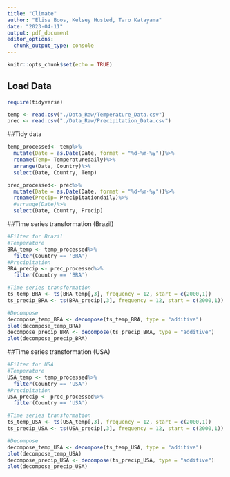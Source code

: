 ```yaml
---
title: "Climate"
author: "Elise Boos, Kelsey Husted, Taro Katayama"
date: "2023-04-11"
output: pdf_document
editor_options: 
  chunk_output_type: console
---
```


```r
knitr::opts_chunk$set(echo = TRUE)
```

## Load Data

```r
require(tidyverse)

temp <- read.csv("./Data_Raw/Temperature_Data.csv")
prec <- read.csv("./Data_Raw/Precipitation_Data.csv")
```

##Tidy data
```r
temp_processed<- temp%>%
  mutate(Date = as.Date(Date, format = "%d-%m-%y"))%>%
  rename(Temp= Temperaturedaily)%>%
  arrange(Date, Country)%>%
  select(Date, Country, Temp)

prec_processed<- prec%>%
  mutate(Date = as.Date(Date, format = "%d-%m-%y"))%>%
  rename(Precip= Precipitationdaily)%>%
  #arrange(Date)%>%
  select(Date, Country, Precip)
```

##Time series transformation (Brazil)
```r
#Filter for Brazil 
#Temperature
BRA_temp <- temp_processed%>%
  filter(Country == 'BRA')
#Precipitation
BRA_precip <- prec_processed%>%
  filter(Country == 'BRA')

#Time series transformation
ts_temp_BRA <- ts(BRA_temp[,3], frequency = 12, start = c(2000,1))
ts_precip_BRA <- ts(BRA_precip[,3], frequency = 12, start = c(2000,1))

#Decompose
decompose_temp_BRA <- decompose(ts_temp_BRA, type = "additive")
plot(decompose_temp_BRA)
decompose_precip_BRA <- decompose(ts_precip_BRA, type = "additive")
plot(decompose_precip_BRA)
```

##Time series transformation (USA)
```r
#Filter for USA
#Temperature
USA_temp <- temp_processed%>%
  filter(Country == 'USA')
#Precipitation
USA_precip <- prec_processed%>%
  filter(Country == 'USA')

#Time series transformation
ts_temp_USA <- ts(USA_temp[,3], frequency = 12, start = c(2000,1))
ts_precip_USA <- ts(USA_precip[,3], frequency = 12, start = c(2000,1))

#Decompose
decompose_temp_USA <- decompose(ts_temp_USA, type = "additive")
plot(decompose_temp_USA)
decompose_precip_USA <- decompose(ts_precip_USA, type = "additive")
plot(decompose_precip_USA)
```
